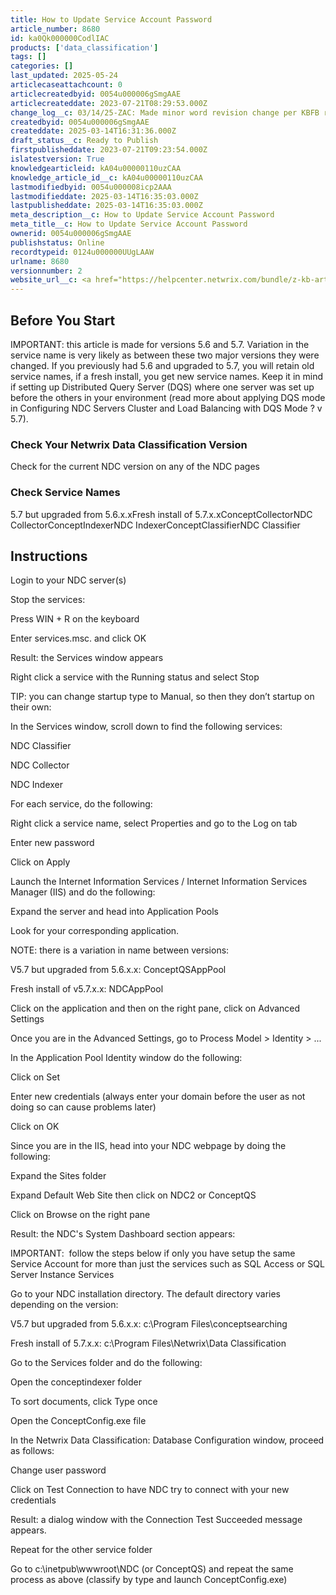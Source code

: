 ```yaml
---
title: How to Update Service Account Password
article_number: 8680
id: ka0Qk000000CodlIAC
products: ['data_classification']
tags: []
categories: []
last_updated: 2025-05-24
articlecaseattachcount: 0
articlecreatedbyid: 0054u000006gSmgAAE
articlecreateddate: 2023-07-21T08:29:53.000Z
change_log__c: 03/14/25-ZAC: Made minor word revision change per KBFB request
createdbyid: 0054u000006gSmgAAE
createddate: 2025-03-14T16:31:36.000Z
draft_status__c: Ready to Publish
firstpublisheddate: 2023-07-21T09:23:54.000Z
islatestversion: True
knowledgearticleid: kA04u00000110uzCAA
knowledge_article_id__c: kA04u00000110uzCAA
lastmodifiedbyid: 0054u000008icp2AAA
lastmodifieddate: 2025-03-14T16:35:03.000Z
lastpublisheddate: 2025-03-14T16:35:03.000Z
meta_description__c: How to Update Service Account Password
meta_title__c: How to Update Service Account Password
ownerid: 0054u000006gSmgAAE
publishstatus: Online
recordtypeid: 0124u000000UUgLAAW
urlname: 8680
versionnumber: 2
website_url__c: <a href="https://helpcenter.netwrix.com/bundle/z-kb-articles-salesforce/page/kA04u00000110uzCAA.html" target="_blank">Open in a new window</a>
---
```


## Before You Start

IMPORTANT: this article is made for versions 5.6 and 5.7. Variation in the service name is very likely as between these two major versions they were changed. If you previously had 5.6 and upgraded to 5.7, you will retain old service names, if a fresh install, you get new service names. Keep it in mind if setting up Distributed Query Server (DQS) where one server was set up before the others in your environment (read more about applying DQS mode in Configuring NDC Servers Cluster and Load Balancing with DQS Mode ? v 5.7).

### Check Your Netwrix Data Classification Version

Check for the current NDC version on any of the NDC pages

### Check Service Names

5.7 but upgraded from 5.6.x.xFresh install of 5.7.x.xConceptCollectorNDC CollectorConceptIndexerNDC IndexerConceptClassifierNDC Classifier

## Instructions

Login to your NDC server(s)

Stop the services:

Press WIN + R on the keyboard

Enter services.msc. and click OK

Result: the Services window appears

Right click a service with the Running status and select Stop

TIP: you can change startup type to Manual, so then they don’t startup on their own:

In the Services window, scroll down to find the following services:

NDC Classifier

NDC Collector

NDC Indexer

For each service, do the following:

Right click a service name, select Properties and go to the Log on tab

Enter new password

Click on Apply

Launch the Internet Information Services / Internet Information Services Manager (IIS) and do the following:

Expand the server and head into Application Pools

Look for your corresponding application.

NOTE: there is a variation in name between versions:

V5.7 but upgraded from 5.6.x.x: ConceptQSAppPool

Fresh install of v5.7.x.x: NDCAppPool

Click on the application and then on the right pane, click on Advanced Settings

Once you are in the Advanced Settings, go to Process Model > Identity > ...

In the Application Pool Identity window do the following:

Click on Set

Enter new credentials (always enter your domain before the user as not doing so can cause problems later)

Click on OK

Since you are in the IIS, head into your NDC webpage by doing the following:

Expand the Sites folder

Expand Default Web Site then click on NDC2 or ConceptQS

Click on Browse on the right pane

Result: the NDC's System Dashboard section appears:

IMPORTANT:  follow the steps below if only you have setup the same Service Account for more than just the services such as SQL Access or SQL Server Instance Services

Go to your NDC installation directory. The default directory varies depending on the version:

V5.7 but upgraded from 5.6.x.x: c:\Program Files\conceptsearching

Fresh install of 5.7.x.x: c:\Program Files\Netwrix\Data Classification

Go to the Services folder and do the following:

Open the conceptindexer folder

To sort documents, click Type once

Open the ConceptConfig.exe file

In the Netwrix Data Classification: Database Configuration window, proceed as follows:

Change user password

Click on Test Connection to have NDC try to connect with your new credentials

Result: a dialog window with the Connection Test Succeeded message appears.

Repeat for the other service folder

Go to c:\inetpub\wwwroot\NDC (or ConceptQS) and repeat the same process as above (classify by type and launch ConceptConfig.exe)